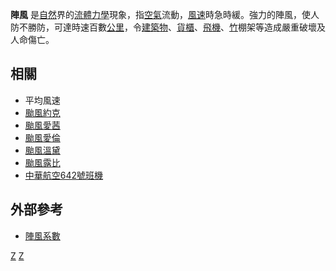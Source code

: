 {{otheruses|陣風戰鬥機}}
'''陣風''' 是[[自然|自然]]界的[[流體力學|流體力學]]現象，指[[空氣|空氣]]流動，[[風速|風速]]時急時緩。強力的陣風，使人防不勝防，可達時速百數[[公里|公里]]，令[[建築物|建築物]]、[[貨櫃|貨櫃]]、[[飛機|飛機]]、[[竹|竹]]棚架等造成嚴重破壞及人命傷亡。

==相關==
* 平均風速
* [[颱風約克|颱風約克]]
* [[颱風愛茜|颱風愛茜]]
* [[颱風愛倫|颱風愛倫]]
* [[颱風溫黛|颱風溫黛]]
* [[颱風露比|颱風露比]]
* [[中華航空642號班機|中華航空642號班機]]

==外部參考==
* [http://weatherblogger.mysinablog.com/index.php?op=ViewArticle&articleId=249990 陣風系數] {{Wayback|url=http://weatherblogger.mysinablog.com/index.php?op=ViewArticle&articleId=249990 |date=20070430023655 }}

[[Category:氣象學|Z]]
[[Category:流體力學|Z]]
{{Weather-stub}}